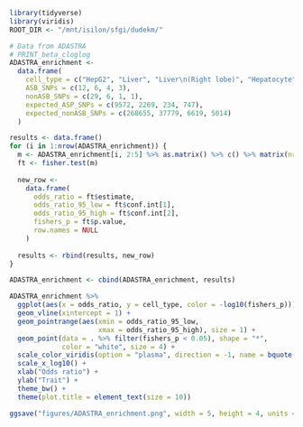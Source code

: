 ```r
library(tidyverse)
library(viridis)
ROOT_DIR <- "/mnt/isilon/sfgi/dudekm/"
```

```r
# Data from ADASTRA
# PRINT_beta_cloglog
ADASTRA_enrichment <-
  data.frame(
    cell_type = c("HepG2", "Liver", "Liver\n(Right lobe)", "Hepatocyte"),
    ASB_SNPs = c(12, 6, 4, 3),
    nonASB_SNPs = c(29, 6, 1, 1),
    expected_ASP_SNPs = c(9572, 2269, 234, 747),
    expected_nonASB_SNPs = c(268655, 37779, 6619, 5014)
  )

results <- data.frame()
for (i in 1:nrow(ADASTRA_enrichment)) {
  m <- ADASTRA_enrichment[i, 2:5] %>% as.matrix() %>% c() %>% matrix(nrow = 2)
  ft <- fisher.test(m)
  
  new_row <-
    data.frame(
      odds_ratio = ft$estimate,
      odds_ratio_95_low = ft$conf.int[1],
      odds_ratio_95_high = ft$conf.int[2],
      fishers_p = ft$p.value,
      row.names = NULL
    )
  
  results <- rbind(results, new_row)
}

ADASTRA_enrichment <- cbind(ADASTRA_enrichment, results)


```

```r
ADASTRA_enrichment %>%
  ggplot(aes(x = odds_ratio, y = cell_type, color = -log10(fishers_p))) + 
  geom_vline(xintercept = 1) +
  geom_pointrange(aes(xmin = odds_ratio_95_low, 
                      xmax = odds_ratio_95_high), size = 1) +
  geom_point(data = . %>% filter(fishers_p < 0.05), shape = "*", 
             color = "white", size = 4) +
  scale_color_viridis(option = "plasma", direction = -1, name = bquote(-log[10](p))) +
  scale_x_log10() +
  xlab("Odds ratio") +
  ylab("Trait") +
  theme_bw() +
  theme(plot.title = element_text(size = 10))

ggsave("figures/ADASTRA_enrichment.png", width = 5, height = 4, units = "in")
```


